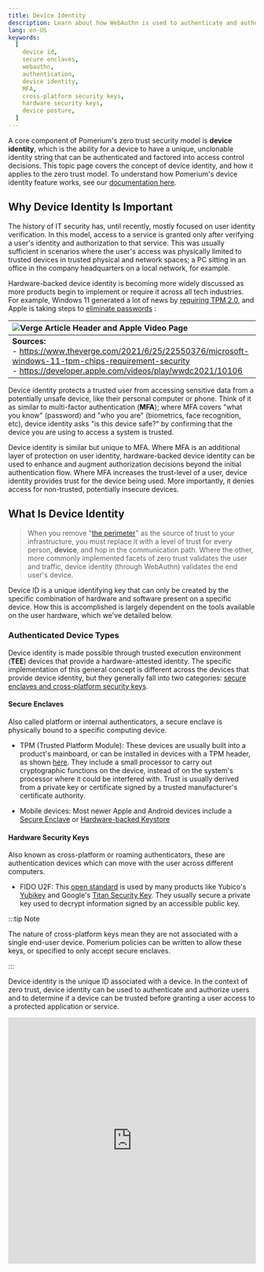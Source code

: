 ```yaml
---
title: Device Identity
description: Learn about how WebAuthn is used to authenticate and authorize access using Device ID and state.
lang: en-US
keywords:
  [
    device id,
    secure enclaves,
    webauthn,
    authentication,
    device identity,
    MFA,
    cross-platform security keys,
    hardware security keys,
    device posture,
  ]
---
```



A core component of Pomerium's zero trust security model is **device identity**, which is the ability for a device to have a unique, unclonable identity string that can be authenticated and factored into access control decisions. This topic page covers the concept of device identity, and how it applies to the zero trust model. To understand how Pomerium's device identity feature works, see our [documentation here](/docs/capabilities/device-identity).

## Why Device Identity Is Important

The history of IT security has, until recently, mostly focused on user identity verification. In this model, access to a service is granted only after verifying a user's identity and authorization to that service. This was usually sufficient in scenarios where the user's access was physically limited to trusted devices in trusted physical and network spaces; a PC sitting in an office in the company headquarters on a local network, for example.

Hardware-backed device identity is becoming more widely discussed as more products begin to implement or require it across all tech industries. For example, Windows 11 generated a lot of news by [requiring TPM 2.0][win11-reqs], and Apple is taking steps to [eliminate passwords][apple-passkeys] :

| ![Verge Article Header and Apple Video Page](./img/verge-apple.png) |
| :-- |
| **Sources:**<br />- https://www.theverge.com/2021/6/25/22550376/microsoft-windows-11-tpm-chips-requirement-security<br/>- https://developer.apple.com/videos/play/wwdc2021/10106 |

Device identity protects a trusted user from accessing sensitive data from a potentially unsafe device, like their personal computer or phone. Think of it as similar to multi-factor authentication (**MFA**); where MFA covers "what you know" (password) and "who you are" (biometrics, face recognition, etc), device identity asks "is this device safe?" by confirming that the device you are using to access a system is trusted.

Device identity is similar but unique to MFA. Where MFA is an additional layer of protection on user identity, hardware-backed device identity can be used to enhance and augment authorization decisions beyond the initial authentication flow. Where MFA increases the trust-level of a user, device identity provides trust for the device being used. More importantly, it denies access for non-trusted, potentially insecure devices.

## What Is Device Identity

> When you remove "[the perimeter]" as the source of trust to your infrastructure, you must replace it with a level of trust for every person, **device**, and hop in the communication path. Where the other, more commonly implemented facets of zero trust validates the user and traffic, device identity (through WebAuthn) validates the end user's device.

Device ID is a unique identifying key that can only be created by the specific combination of hardware and software present on a specific device. How this is accomplished is largely dependent on the tools available on the user hardware, which we've detailed below.

### Authenticated Device Types

Device identity is made possible through trusted execution environment (**TEE**) devices that provide a hardware-attested identity. The specific implementation of this general concept is different across the devices that provide device identity, but they generally fall into two categories: [secure enclaves and cross-platform security keys].

#### Secure Enclaves

Also called platform or internal authenticators, a secure enclave is physically bound to a specific computing device.

- TPM (Trusted Platform Module): These devices are usually built into a product's mainboard, or can be installed in devices with a TPM header, as shown [here][toms-hardware-tpm]. They include a small processor to carry out cryptographic functions on the device, instead of on the system's processor where it could be interfered with. Trust is usually derived from a private key or certificate signed by a trusted manufacturer's certificate authority.

- Mobile devices: Most newer Apple and Android devices include a [Secure Enclave][apple-enclave] or [Hardware-backed Keystore][android-keystore]

#### Hardware Security Keys

Also known as cross-platform or roaming authenticators, these are authentication devices which can move with the user across different computers.

- FIDO U2F: This [open standard][fido-spec] is used by many products like Yubico's [Yubikey][yubikey-products] and Google's [Titan Security Key](https://support.google.com/titansecuritykey/answer/9115487?hl=en). They usually secure a private key used to decrypt information signed by an accessible public key.

:::tip Note

The nature of cross-platform keys mean they are not associated with a single end-user device. Pomerium policies can be written to allow these keys, or specified to only accept secure enclaves.

:::

Device identity is the unique ID associated with a device. In the context of zero trust, device identity can be used to authenticate and authorize users and to determine if a device can be trusted before granting a user access to a protected application or service.

<iframe
  width="100%"
  height="500"
  src="https://www.youtube.com/embed/aJzgnaXEpLo?rel=0"
  frameBorder="0"
  allow="accelerometer; clipboard-write; encrypted-media; gyroscope; picture-in-picture"
  allowFullScreen
/>

## Device identity with Pomerium

Pomerium versions [0.16.0](/docs/core/upgrading#policy-for-device-identity) and up support the use of device identity as a criteria in authorization policies. Pomerium uses the [Web Authentication](https://www.w3.org/TR/webauthn-2/#registration-extension) (WebAuthn) API to bring authentication and authorization based on device identity into your security framework. With Pomerium’s device identity support, users can register devices and administrators can limit access to devices they trust.

## Device identity features

Pomerium Enterprise and Core both support device identity, but Enterprise users can enroll and manage devices in the Enterprise Console.

| Features (Enterprise) | Device Identity |
| --- | :-: |
| **Pre-approved device enrollment** | Administrators can enroll a new device and generate a registration link for a specific user. |
| **Device management** | Administrators can view and manage approved and pending devices in the Enterprise Console. |
| **User-initiated device enrollment** | Users can register their device if a route requires device identity authentication, but can only access the route if their device is approved in the Enterprise Console. |
| **Features (Core)** | **Device Identity** |
| **User-initiated device enrollment** | Users can register their device if a route requires device identity authentication and access the route without device approval. |

## New enrollment (Enterprise)

Device identity with Pomerium relies on a [trust on first use](https://en.wikipedia.org/wiki/Trust_on_first_use) (TOFU) authentication scheme:

- Administrators can enroll a device and generate a custom registration link for a specific user. (Registration links are only valid for the selected user.)
- When a user registers their device with a registration link, the device will automatically be approved following the TOFU authentication scheme.

## Manage devices (Enterprise)

When an administrator enrolls a device, the Enterprise Console displays the device's status as **Pending Enrollment**.

When a user visits the registration link and registers their device, the Enterprise Console updates the device’s status to **Approved**.

If an administrator deletes a device, the device will be revoked and the link becomes invalid.

## Enroll devices as an administrator (Enterprise)

Enterprise users can build policies that only grant access to a route if a user’s device is approved in the Enterprise Console. (See [Device Matcher](/docs/capabilities/ppl#device-matcher) for more information.)

The Enterprise Console’s **Manage Devices** GUI provides a dashboard where administrators can enroll devices and generate custom registration links for users in their directory.

:::enterprise

Before you can generate device registration links for users within your directory, you must sync your directory data first.

See [**Directory Sync**](/docs/capabilities/directory-sync) for more information.

:::

To enroll a new device:

1. In the Console sidebar, select **Devices**

2. Select **NEW ENROLLMENT**

![Enroll devices](./img/webauthn/admin-enroll-1.png)

3. In the **New Enrollment** window:

**Select Users**: Select a user to send a registration link (the link is only valid for the selected user) <br /> **Route**: Enter a pre-configured route from your Console; Pomerium will use this route to create the custom registration link <br /> **Redirect URL** (optional): Enter a route that users will redirect to after registering their device <br /> **Enrollment Type**:

- Select **Any** to allow a user to register any device
- Select **Secure Enclave Only** to restrict the user to secure enclaves

![Select new enrollment](./img/webauthn/new-enrollment.png)

4. Select **SUBMIT** to get the registration link

![Enrollment created](./img/webauthn/enrollment-created.png)

Give the link to the user.

## Enroll device as a user

If a Pomerium route [requires device authentication](/docs/capabilities/ppl#device-matcher), the user must register a [trusted execution environment](/docs/concepts/device-identity#authenticated-device-types) (**TEE**) device before accessing the route. Registration differs depending on the device.

The steps below cover enrollment of a device by a user. This is available for both Pomerium Core and [Pomerium Enterprise](/docs/deploy/enterprise/install) installations. However, Enterprise users may also receive registration links [generated by their administrators](/docs/capabilities/device-identity), which will mark the newly enrolled device as approved in the Enterprise Console.

1. Users are prompted to register a new device when accessing a route that requires device authentication:

   ![The WebAuthn Registration page with no devices registered](img/webauthn/no-device.png)

   Users can also access the registration page from the special `.pomerium` endpoint available on any route at the bottom of the page:

   ![The Device Credentials section of the .pomerium endpoint with the WebAuthn link highlighted](img/webauthn/device-credentials-empty-highlight.png)

1. Select **Register New Device**. Your browser will prompt you to provide access to a device. This will look different depending on the browser, operating system, and device type:

   <Tabs>

   <TabItem value="Windows"  label="Windows">

   ![The device authentication prompt on Windows](img/webauthn/security-key-windows.png)

   </TabItem>

   <TabItem value="Chrome"  label="Chrome">

   ![The device authentication prompt in Google Chrome](img/webauthn/security-key-google.png)

   </TabItem>

   <TabItem value="Firefox"  label="Firefox">

   ![The device authentication prompt in Firefox](img/webauthn/security-key-firefox.png)

   </TabItem>

   <TabItem value="ChromeOS"  label="ChromeOS">

   ![The device authentication prompt on ChromeOS](img/webauthn/security-key-chromebook.png)

   </TabItem>

   </Tabs>

### Find the device ID

If a route's policy is configured to only allow specific device IDs, you will see a `450` error even after registering:

![450 device not authorized error screen](img/webauthn/450-error.png)

From the `.pomerium` endpoint you can copy your device ID to provide to your Pomerium administrator.

![Device ID list at /.pomerium](img/webauthn/device-id-list.png)

You can also delete the ID for devices that should no longer be associated with your account.

[android-keystore]: https://source.android.com/security/keystore
[apple-enclave]: https://support.apple.com/guide/security/secure-enclave-sec59b0b31ff/web
[apple-passkeys]: https://developer.apple.com/documentation/authenticationservices/public-private_key_authentication/supporting_passkeys
[fido-spec]: https://fidoalliance.org/specifications/
[secure enclaves and cross-platform security keys]: https://developers.yubico.com/WebAuthn/WebAuthn_Developer_Guide/Platform_vs_Cross-Platform.html
[the perimeter]: https://www.microsoft.com/security/blog/2019/10/23/perimeter-based-network-defense-transform-zero-trust-model/
[toms-hardware-tpm]: https://www.tomshardware.com/reviews/tpm-trusted-platform-module-header,5766.html
[verge-tpm]: https://www.theverge.com/2021/6/25/22550376/microsoft-windows-11-tpm-chips-requirement-security
[webauthn-api]: https://www.w3.org/TR/webauthn-2/#registration-extension
[win11-reqs]: https://www.microsoft.com/en-us/windows/windows-11-specifications
[yubikey-products]: https://www.yubico.com/products/
